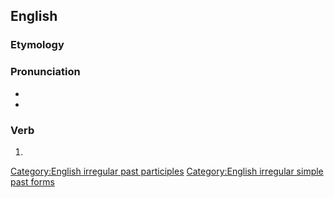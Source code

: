 ==English==

===Etymology===
{{prefix|en|inter|bred}}

===Pronunciation===
* {{IPA|/ɪntɚˈbɹɛd/|lang=en}}
* {{audio|en-us-interbred.ogg|Audio (US)|lang=en}}

===Verb===
{{head|en|verb form}}

# {{en-past of|interbreed}}

[[Category:English irregular past participles]]
[[Category:English irregular simple past forms]]